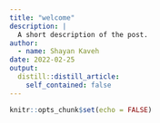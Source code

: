 ```yaml
---
title: "welcome"
description: |
  A short description of the post.
author:
  - name: Shayan Kaveh
date: 2022-02-25
output:
  distill::distill_article:
    self_contained: false
---
```



```r
knitr::opts_chunk$set(echo = FALSE)
```




